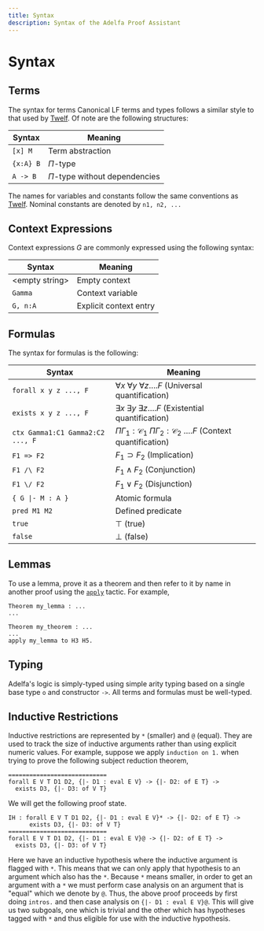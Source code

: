 ```yaml
---
title: Syntax
description: Syntax of the Adelfa Proof Assistant
---
```


# Syntax

## Terms

The syntax for terms Canonical LF terms and types follows a similar style to
that used by [Twelf](https://twelf.org/). Of note are the following structures:

| Syntax    | Meaning                         |
| --------- | ------------------------------- |
| `[x] M`   | Term abstraction                |
| `{x:A} B` | $\Pi$-type                      |
| `A -> B`  | $\Pi$-type without dependencies |

The names for variables and constants follow the same conventions as
[Twelf](https://twelf.org/). Nominal constants are denoted by `n1, n2, ...`

## Context Expressions

Context expressions $G$ are commonly expressed using the
following syntax:

| Syntax           | Meaning                |
| ---------------- | ---------------------- |
| \<empty string\> | Empty context          |
| `Gamma`          | Context variable       |
| `G, n:A`         | Explicit context entry |

## Formulas

The syntax for formulas is the following:

| Syntax                           | Meaning                                                                                      |
| -------------------------------- | -------------------------------------------------------------------------------------------- |
| `forall x y z ..., F`            | $\forall x\ \forall y\ \forall z \ldots . F$ (Universal quantification)                      |
| `exists x y z ..., F`            | $\exists x\ \exists y\ \exists z \ldots . F$ (Existential quantification)                    |
| `ctx Gamma1:C1 Gamma2:C2 ..., F` | $\Pi \Gamma_1:\mathcal{C_1}\ \Pi \Gamma_2:\mathcal{C_2}\ \ldots. F$ (Context quantification) |
| `F1 => F2`                       | $F_1 \supset F_2$ (Implication)                                                              |
| `F1 /\ F2`                       | $F_1 \land F_2$ (Conjunction)                                                                |
| `F1 \/ F2`                       | $F_1 \lor F_2$ (Disjunction)                                                                 |
| `{ G \|- M : A }`               | Atomic formula                                                                               |
| `pred M1 M2`                     | Defined predicate                                                                            |
| `true`                           | $\top$ (true)                                                                                |
| `false`                          | $\bot$ (false)                                                                               |


## Lemmas

To use a lemma, prove it as a theorem and then refer to it by name in another
proof using the [`apply`](/reference-guide/tactics#apply-name-to-hyp-names-with-bindings) tactic. For example,

```adelfa
Theorem my_lemma : ...
...

Theorem my_theorem : ...
...
apply my_lemma to H3 H5.
```

## Typing

Adelfa's logic is simply-typed using simple arity typing based on a single base
type `o` and constructor `->`. All terms and formulas must be well-typed.

## Inductive Restrictions

Inductive restrictions are represented by `*` (smaller) and `@` (equal). They are
used to track the size of inductive arguments rather than using explicit numeric
values. For example, suppose we apply `induction on 1.` when trying to prove the
following subject reduction theorem,

```adelfa
============================
forall E V T D1 D2, {|- D1 : eval E V} -> {|- D2: of E T} ->
  exists D3, {|- D3: of V T}
```

We will get the following proof state.

```adelfa /@/ /*/
IH : forall E V T D1 D2, {|- D1 : eval E V}* -> {|- D2: of E T} ->
      exists D3, {|- D3: of V T}
============================
forall E V T D1 D2, {|- D1 : eval E V}@ -> {|- D2: of E T} ->
  exists D3, {|- D3: of V T}
```


Here we have an inductive hypothesis where the inductive argument is flagged
with `*`. This means that we can only apply that hypothesis to an argument which
also has the `*`. Because `*` means smaller, in order to get an argument with a
`*` we must perform case analysis on an argument that is "equal" which we denote
by `@`. Thus, the above proof proceeds by first doing `intros.` and then case
analysis on `{|- D1 : eval E V}@`. This will give us two subgoals, one which is
trivial and the other which has hypotheses tagged with `*` and thus eligible for
use with the inductive hypothesis.